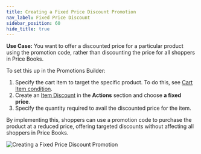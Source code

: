 ```yaml
---
title: Creating a Fixed Price Discount Promotion
nav_label: Fixed Price Discount
sidebar_position: 60
hide_title: true
---
```


**Use Case:** You want to offer a discounted price for a particular product using the promotion code, rather than discounting the price for all shoppers in Price Books.

To set this up in the Promotions Builder:

1. Specify the cart item to target the specific product. To do this, see [Cart Item condition](/docs/commerce-manager/promotions-builder/creating-a-promotion-in-promotions-builder#creating-a-cart-items-condition).
2. Create an [Item Discount](/docs/commerce-manager/promotions-builder/creating-a-promotion-in-promotions-builder#creating-an-item-discount-promotion) in the **Actions** section and choose **a fixed price**.
3. Specify the quantity required to avail the discounted price for the item.

By implementing this, shoppers can use a promotion code to purchase the product at a reduced price, offering targeted discounts without affecting all shoppers in Price Books.

![Creating a Fixed Price Discount Promotion](/assets/promotion-example-scenario-6.png)
